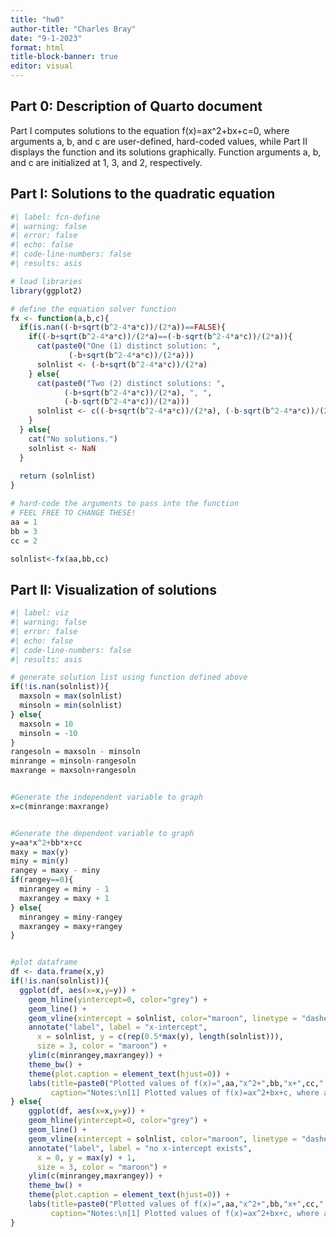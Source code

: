 ```yaml
---
title: "hw0"
author-title: "Charles Bray"
date: "9-1-2023"
format: html
title-block-banner: true
editor: visual
---
```


## Part 0: Description of Quarto document
Part I computes solutions to the equation f(x)=ax^2+bx+c=0, where arguments a, b, and c are user-defined, hard-coded values, while Part II displays the function and its solutions graphically. Function arguments a, b, and c are initialized at 1, 3, and 2, respectively.

## Part I: Solutions to the quadratic equation

```r
#| label: fcn-define
#| warning: false
#| error: false
#| echo: false
#| code-line-numbers: false
#| results: asis

# load libraries
library(ggplot2)

# define the equation solver function
fx <- function(a,b,c){
  if(is.nan((-b+sqrt(b^2-4*a*c))/(2*a))==FALSE){
    if((-b+sqrt(b^2-4*a*c))/(2*a)==(-b-sqrt(b^2-4*a*c))/(2*a)){
      cat(paste0("One (1) distinct solution: ",
             (-b+sqrt(b^2-4*a*c))/(2*a)))
      solnlist <- (-b+sqrt(b^2-4*a*c))/(2*a)
    } else{
      cat(paste0("Two (2) distinct solutions: ",
            (-b+sqrt(b^2-4*a*c))/(2*a), ", ",
            (-b-sqrt(b^2-4*a*c))/(2*a)))
      solnlist <- c((-b+sqrt(b^2-4*a*c))/(2*a), (-b-sqrt(b^2-4*a*c))/(2*a))
    }
  } else{
    cat("No solutions.")
    solnlist <- NaN
  } 
  
  return (solnlist)
}

# hard-code the arguments to pass into the function
# FEEL FREE TO CHANGE THESE!
aa = 1
bb = 3
cc = 2

solnlist<-fx(aa,bb,cc)

```

## Part II: Visualization of solutions

```r
#| label: viz
#| warning: false
#| error: false
#| echo: false
#| code-line-numbers: false
#| results: asis

# generate solution list using function defined above
if(!is.nan(solnlist)){
  maxsoln = max(solnlist)
  minsoln = min(solnlist)
} else{
  maxsoln = 10
  minsoln = -10
}
rangesoln = maxsoln - minsoln
minrange = minsoln-rangesoln
maxrange = maxsoln+rangesoln


#Generate the independent variable to graph
x=c(minrange:maxrange)


#Generate the dependent variable to graph
y=aa*x^2+bb*x+cc
maxy = max(y)
miny = min(y)
rangey = maxy - miny
if(rangey==0){
  minrangey = miny - 1
  maxrangey = maxy + 1
} else{
  minrangey = miny-rangey
  maxrangey = maxy+rangey
}


#plot dataframe
df <- data.frame(x,y)
if(!is.nan(solnlist)){
  ggplot(df, aes(x=x,y=y)) +
    geom_hline(yintercept=0, color="grey") +
    geom_line() +
    geom_vline(xintercept = solnlist, color="maroon", linetype = "dashed") +
    annotate("label", label = "x-intercept",
      x = solnlist, y = c(rep(0.5*max(y), length(solnlist))),
      size = 3, color = "maroon") +
    ylim(c(minrangey,maxrangey)) +
    theme_bw() +
    theme(plot.caption = element_text(hjust=0)) +
    labs(title=paste0("Plotted values of f(x)=",aa,"x^2+",bb,"x+",cc," and solutions to f(x)=0."),
         caption="Notes:\n[1] Plotted values of f(x)=ax^2+bx+c, where a, b, and c are user-defined.\n[2] Dashed red line(s) indicate x-intercept, when a solution to ax^2+bx+c=0 exists.")
} else{
    ggplot(df, aes(x=x,y=y)) +
    geom_hline(yintercept=0, color="grey") +
    geom_line() +
    geom_vline(xintercept = solnlist, color="maroon", linetype = "dashed") +
    annotate("label", label = "no x-intercept exists",
      x = 0, y = max(y) + 1,
      size = 3, color = "maroon") +
    ylim(c(minrangey,maxrangey)) +
    theme_bw() +
    theme(plot.caption = element_text(hjust=0)) +
    labs(title=paste0("Plotted values of f(x)=",aa,"x^2+",bb,"x+",cc," and solutions to f(x)=0."),
         caption="Notes:\n[1] Plotted values of f(x)=ax^2+bx+c, where a, b, and c are user-defined.\n[2] Dashed red line(s) indicate x-intercept, when a solution to ax^2+bx+c=0 exists.")
}

```


